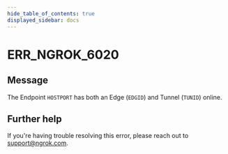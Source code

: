 ```yaml
---
hide_table_of_contents: true
displayed_sidebar: docs
---
```



# ERR_NGROK_6020

## Message

The Endpoint `HOSTPORT` has both an Edge (`EDGID`) and Tunnel (`TUNID`) online.

<ErrorDetails error="err_ngrok_6020" />

## Further help

If you're having trouble resolving this error, please reach out to [support@ngrok.com](mailto:support@ngrok.com?subject=Help%20with%20ERR_NGROK_6020).
